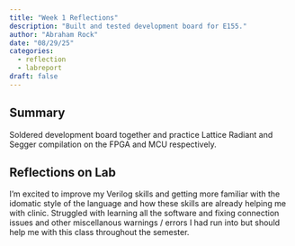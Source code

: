 ```yaml
---
title: "Week 1 Reflections"
description: "Built and tested development board for E155."
author: "Abraham Rock"
date: "08/29/25"
categories:
  - reflection
  - labreport
draft: false
---
```


## Summary
Soldered development board together and practice Lattice Radiant and Segger compilation on the FPGA and MCU respectively.

## Reflections on Lab
I'm excited to improve my Verilog skills and getting more familiar with the idomatic style of the language and how these skills are already helping me with clinic. Struggled with learning all the software and fixing connection issues and other miscellanous warnings / errors I had run into but should help me with this class throughout the semester.